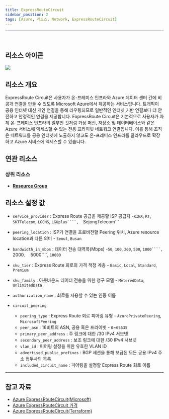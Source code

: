 ```yaml
---
title: ExpressRouteCircuit
sidebar_position: 2
tags: [Azure, 리소스, Network, ExpressRouteCircuit]
---
```







<hr />
<br />

## 리소스 아이콘
<img src={icon} />

## 리소스 개요
ExpressRoute Circuit은 사용자가 온-프레미스 인프라와 Azure 데이터 센터 간에 비공개 연결을 만들 수 있도록 Microsoft Azure에서 제공하는 서비스입니다. 
트래픽이 공용 인터넷 대신 개인 연결을 통해 라우팅되므로 일반적인 인터넷 기반 연결보다 더 안전하고 안정적인 연결을 제공합니다.
ExpressRoute Circuit은 기본적으로 사용자가 자체 온-프레미스 인프라의 일부인 것처럼 가상 머신, 저장소 및 데이터베이스와 같은 Azure 서비스에 액세스할 수 있는 전용 프라이빗 네트워크 연결입니다. 
이를 통해 조직은 네트워크를 공용 인터넷에 노출하지 않고도 온-프레미스 인프라를 클라우드로 확장하고 Azure 서비스에 액세스할 수 있습니다.

## 연관 리소스
### 상위 리소스
- [**Resource Group**](https://docs.cstudio.app/docs/resource/azure/Base/ResourceGroup)



## 리소스 설정 값
- ```service_provider``` : Express Route 공급을 제공할 ISP 공급자 -```KINX```,  ```KT```,  ```SKTTelecom```,  ```LGCNS```,  ```LGUplus````,  ```SejongTelecom```

- ```peering_location``` : ISP가 연결을 프로비전할 Peering 위치, Azure resource location과 다른 의미  - ```Seoul```,  ```Busan```

- ```bandwidth_in_mbps``` : 데이터 전송 대역폭(Mbps) -```50```,  ```100```,  ```200```,  ```500```,  ```1000````,  ```2000```,  ```5000````,  ```10000```

- ```sku_tier``` : Express Route 회로의 가격 책정 계층 - ```Basic```,  ```Local```,  ```Standard```,  ```Premium```

- ```sku_family``` : 아웃바운드 데이터 전송을 위한 청구 모델 - ```MeteredData```,  ```UnlimitedData```

- ```authorization_name``` : 회로를 사용할 수 있는 인증 이름 

- ```circuit_peering``` 
    + ```peering_type``` : Express Route 회로 피어링 유형 - ```AzurePrivatePeering```,  ```MicrosoftPeering```
    + ```peer_asn``` : 16비트의 ASN, 공용 혹은 프라이빗 - ```0```~```65535```
    + ```primary_peer_address``` : 주 링크에 대한 /30 IPv4 서브넷 
    + ```secondary_peer_address``` : 보조 링크에 대한 /30 IPv4 서브넷
    + ```vlan_id``` : 피어링 설정을 위한 유효한 VLAN ID
    + ```advertised_public_prefixes``` : BGP 세션을 통해 보급된 모든 공용 IPv4 주소 접두사의 목록
    + ```included_circuit_name``` : 피어링을 설정할 Express Route 회로 이름





<hr />

## 참고 자료
- [Azure ExpressRouteCircuit(Microsoft)](https://learn.microsoft.com/ko-kr/azure/expressroute/expressroute-circuit-peerings#circuits)
- [Azure ExpressRouteCircuit 가격](https://azure.microsoft.com/en-us/pricing/details/expressroute/) 
- [Azure ExpressRouteCircuit(Terraform)](https://registry.terraform.io/providers/hashicorp/azurerm/latest/docs/resources/express_route_circuit)

